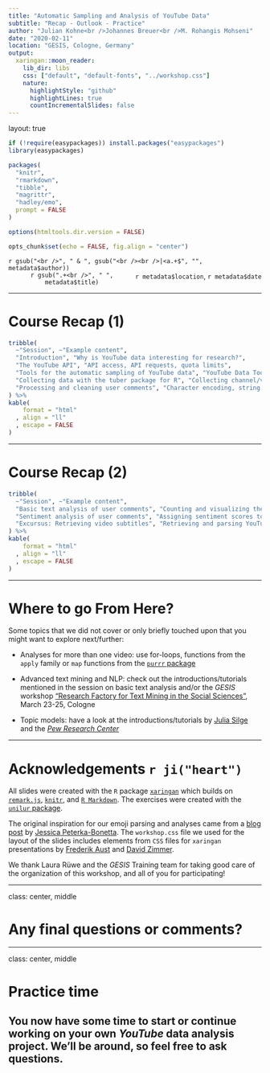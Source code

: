 ```yaml
---
title: "Automatic Sampling and Analysis of YouTube Data"
subtitle: "Recap - Outlook - Practice"
author: "Julian Kohne<br />Johannes Breuer<br />M. Rohangis Mohseni"
date: "2020-02-11"
location: "GESIS, Cologne, Germany"
output:
  xaringan::moon_reader:
    lib_dir: libs
    css: ["default", "default-fonts", "../workshop.css"]
    nature:
      highlightStyle: "github"
      highlightLines: true
      countIncrementalSlides: false
---
```

layout: true

```r
if (!require(easypackages)) install.packages("easypackages")
library(easypackages)

packages(
  "knitr",
  "rmarkdown",
  "tibble",
  "magrittr",
  "hadley/emo",
  prompt = FALSE
)

options(htmltools.dir.version = FALSE)

opts_chunk$set(echo = FALSE, fig.align = "center")
```

<div class="my-footer">
  <div style="float: left;"><span>`r gsub("<br />", " & ", gsub("<br /><br />|<a.+$", "", metadata$author))`</span></div>
  <div style="float: right;"><span>`r metadata$location`, `r metadata$date`</span></div>
  <div style="text-align: center;"><span>`r gsub(".+<br />", " ", metadata$title)`</span></div>
  </div>
  
---

# Course Recap (1)

```r
tribble(
  ~"Session", ~"Example content", 
  "Introduction", "Why is YouTube data interesting for research?",
  "The YouTube API", "API access, API requests, quota limits",
  "Tools for the automatic sampling of YouTube data", "YouTube Data Tools (+Demo), Webometric Analyst, tuber",
  "Collecting data with the tuber package for R", "Collecting channel/video stats & viewer comments", 
  "Processing and cleaning user comments", "Character encoding, string operations, emoji dictionaries"
) %>% 
kable(
    format = "html"
  , align = "ll"
  , escape = FALSE
)
```



---

# Course Recap (2)

```r
tribble(
  ~"Session", ~"Example content", 
  "Basic text analysis of user comments", "Counting and visualizing the frequencies of words and emojis in comments",
  "Sentiment analysis of user comments", "Assigning sentiment scores to words and emojis",
  "Excursus: Retrieving video subtitles", "Retrieving and parsing YouTube video subtitles (+Demo)"
) %>% 
kable(
    format = "html"
  , align = "ll"
  , escape = FALSE
)
```

---

# Where to go From Here?

Some topics that we did not cover or only briefly touched upon that you might want to explore next/further:

- Analyses for more than one video: use for-loops, functions from the `apply` family or `map` functions from the [`purrr` package](https://purrr.tidyverse.org/)

- Advanced text mining and NLP: check out the introductions/tutorials mentioned in the session on basic text analysis and/or the *GESIS* workshop ["Research Factory for Text Mining in the Social Sciences"](https://training.gesis.org/?site=pDetails&child=full&pID=0x7C279142645144CB854441D0AD613445), March 23-25, Cologne

- Topic models: have a look at the introductions/tutorials by [Julia Silge](https://juliasilge.com/blog/sherlock-holmes-stm/) and the [*Pew Research Center*](https://medium.com/pew-research-center-decoded/an-intro-to-topic-models-for-text-analysis-de5aa3e72bdb)

---

# Acknowledgements `r ji("heart")`

All slides were created with the `R` package [`xaringan`](https://github.com/yihui/xaringan) which builds on [`remark.js`](https://remarkjs.com), [`knitr`](http://yihui.name/knitr), and [`R Markdown`](https://rmarkdown.rstudio.com). The exercises were created with the [`unilur` package](https://github.com/koncina/unilur).  

The original inspiration for our emoji parsing and analyses came from a [blog post](http://opiateforthemass.es/articles/emoji-analysis/) by [Jessica Peterka-Bonetta](https://github.com/today-is-a-good-day). The `workshop.css` file we used for the layout of the slides includes elements from `CSS` files for `xaringan` presentations by [Frederik Aust](https://github.com/crsh) and [David Zimmer](https://github.com/DavZim).  

We thank Laura Rüwe and the *GESIS* Training team for taking good care of the organization of this workshop, and all of you for participating!

---

class: center, middle

# Any final questions or comments?

---

class: center, middle

# Practice time
## You now have some time to start or continue working on your own *YouTube* data analysis project. We'll be around, so feel free to ask questions. 


